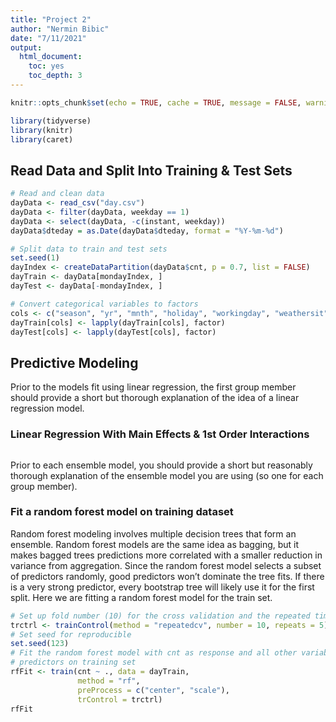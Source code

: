 ```yaml
---
title: "Project 2"
author: "Nermin Bibic"
date: "7/11/2021"
output:
  html_document:
    toc: yes
    toc_depth: 3
---
```


```r
knitr::opts_chunk$set(echo = TRUE, cache = TRUE, message = FALSE, warning = FALSE, error = TRUE)
```

```r
library(tidyverse)
library(knitr)
library(caret)
```

## Read Data and Split Into Training & Test Sets

```r
# Read and clean data
dayData <- read_csv("day.csv")
dayData <- filter(dayData, weekday == 1)
dayData <- select(dayData, -c(instant, weekday))
dayData$dteday = as.Date(dayData$dteday, format = "%Y-%m-%d")

# Split data to train and test sets
set.seed(1)
dayIndex <- createDataPartition(dayData$cnt, p = 0.7, list = FALSE)
dayTrain <- dayData[mondayIndex, ]
dayTest <- dayData[-mondayIndex, ]

# Convert categorical variables to factors
cols <- c("season", "yr", "mnth", "holiday", "workingday", "weathersit")
dayTrain[cols] <- lapply(dayTrain[cols], factor)
dayTest[cols] <- lapply(dayTest[cols], factor)
```

## Predictive Modeling

Prior to the models fit using linear regression, the first group member should provide a short but thorough explanation of the idea of a linear regression model.

### Linear Regression With Main Effects & 1st Order Interactions

```r

```

Prior to each ensemble model, you should provide a short but reasonably thorough explanation of the ensemble model you are using (so one for each group member).

### Fit a random forest model on training dataset

Random forest modeling involves multiple decision trees that form an ensemble. Random forest models are the same idea as bagging, but it makes bagged trees predictions more correlated with a smaller reduction in variance from aggregation. Since the random forest model selects a subset of predictors randomly, good predictors won't dominate the tree fits. If there is a very strong predictor, every bootstrap tree will likely use it for the first split. Here we are fitting a random forest model for the train set.

```r
# Set up fold number (10) for the cross validation and the repeated times (5) of the whole CV 
trctrl <- trainControl(method = "repeatedcv", number = 10, repeats = 5)
# Set seed for reproducible
set.seed(123)
# Fit the random forest model with cnt as response and all other variables as
# predictors on training set
rfFit <- train(cnt ~ ., data = dayTrain,
               method = "rf",
               preProcess = c("center", "scale"),
               trControl = trctrl)
rfFit
```


